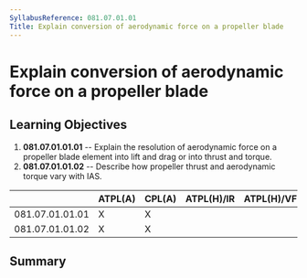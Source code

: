 ```yaml
---
SyllabusReference: 081.07.01.01
Title: Explain conversion of aerodynamic force on a propeller blade
---
```


# Explain conversion of aerodynamic force on a propeller blade

## Learning Objectives

1.  **081.07.01.01.01** -- Explain the resolution of aerodynamic force on a
    propeller blade element into lift and drag or into thrust and torque.
2.  **081.07.01.01.02** -- Describe how propeller thrust and aerodynamic torque
    vary with IAS.

|                 | ATPL(A) | CPL(A) | ATPL(H)/IR | ATPL(H)/VFR | CPL(H) | IR  | CBIR(A) |
| --------------- | ------- | ------ | ---------- | ----------- | ------ | --- | ------- |
| 081.07.01.01.01 | X       | X      |            |             |        |     |         |
| 081.07.01.01.02 | X       | X      |            |             |        |     |         |

## Summary
